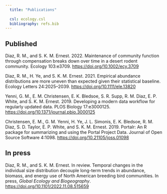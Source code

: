 ```yaml
---
  title: "Publications"
  
  csl: ecology.csl
  bibliography: refs.bib
---
```


## Published

Diaz, R. M., and S. K. M. Ernest. 2022. Maintenance of community function through compensation breaks down over time in a desert rodent community. Ecology 103:e3709. <https://doi.org/10.1002/ecy.3709>

Diaz, R. M., H. Ye, and S. K. M. Ernest. 2021. Empirical abundance distributions are more uneven than expected given their statistical baseline. Ecology Letters 24:2025--2039. <https://doi.org/10.1111/ele.13820>

Yenni, G. M., E. M. Christensen, E. K. Bledsoe, S. R. Supp, R. M. Diaz, E. P. White, and S. K. M. Ernest. 2019. Developing a modern data workflow for regularly updated data. PLOS Biology 17:e3000125. <https://doi.org/10.1371/journal.pbio.3000125>

Christensen, E. M., G. M. Yenni, H. Ye, J. L. Simonis, E. K. Bledsoe, R. M. Diaz, S. D. Taylor, E. P. White, and S. K. M. Ernest. 2019. Portalr: An R package for summarizing and using the Portal Project Data. Journal of Open Source Software 4:1098. <https://doi.org/10.21105/joss.01098>

## In press

Diaz, R. M., and S. K. M. Ernest. In review. Temporal changes in the individual size distribution decouple long-term trends in abundance, biomass, and energy use of North American breeding bird communities. In press, _Global Ecology and Biogeography_. <https://doi.org/10.1101/2022.11.08.515659>

